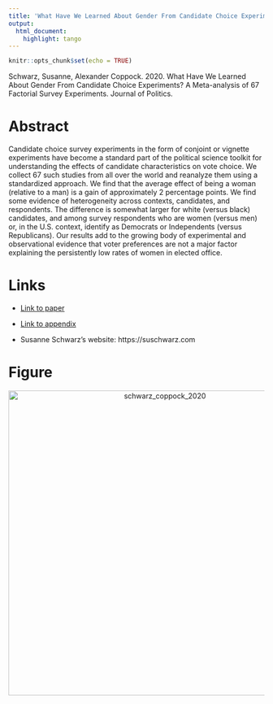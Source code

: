 ```yaml
---
title: 'What Have We Learned About Gender From Candidate Choice Experiments? A Meta-analysis of 67 Factorial Survey Experiments'
output:
  html_document:
    highlight: tango
---
```


```r
knitr::opts_chunk$set(echo = TRUE)
```

Schwarz, Susanne, Alexander Coppock. 2020. What Have We Learned About Gender From Candidate Choice Experiments? A Meta-analysis of 67 Factorial Survey Experiments. Journal of Politics.

# Abstract
Candidate choice survey experiments in the form of conjoint or vignette experiments have become a standard part of the political science toolkit for understanding the effects of candidate characteristics on vote choice. We collect 67 such studies from all over the world and reanalyze them using a standardized approach. We find that the average effect of being a woman (relative to a man) is a gain of approximately 2 percentage points. We find some evidence of heterogeneity across contexts, candidates, and respondents. The difference is somewhat larger for white (versus black) candidates, and among survey respondents who are women (versus men) or, in the U.S. context, identify as Democrats or Independents (versus Republicans). Our results add to the growing body of experimental and observational evidence that voter preferences are not a major factor explaining the persistently low rates of women in elected office.

# Links
 - <a href='schwarz_coppock_2020.pdf'>Link to paper</a>
 - <a href='schwarz_coppock_2020_appendix.pdf'>Link to appendix</a>

- Susanne Schwarz's website: https://suschwarz.com

# Figure
<center><img src="display_figures/schwarz_coppock_2020_display.png" alt="schwarz_coppock_2020" width="600"></center>